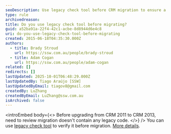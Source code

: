 ```yaml
---
seoDescription: Use legacy check tool before CRM migration to ensure a smooth upgrade and avoid potential issues with outdated code.
type: rule
archivedreason:
title: Do you use legacy check tool before migrating?
guid: a52ba91a-22f4-42c1-acbe-8d8944d6e4c8
uri: do-you-use-legacy-check-tool-before-migrating
created: 2015-06-18T04:35:30.000Z
authors:
  - title: Brady Stroud
    url: https://ssw.com.au/people/brady-stroud
  - title: Adam Cogan
    url: https://ssw.com.au/people/adam-cogan
related: []
redirects: []
lastUpdated: 2025-10-01T06:48:29.000Z
lastUpdatedBy: Tiago Araújo [SSW]
lastUpdatedByEmail: tiagov8@gmail.com
createdBy: LuZhang
createdByEmail: LuZhang@ssw.com.au
isArchived: false
---
```


<introEmbed
  body={<>
Before upgrading from CRM 2011 to CRM 2013, need to review migration doesn't contain any legacy code.
  </>}
/>
You can use [legacy check tool](http://go.microsoft.com/fwlink/p/?LinkID=309565) to verify it before migration. [More details](https://download.microsoft.com/download/4/F/D/4FD108C5-4C52-4F82-AB9F-9FA3337A0369/How%20to%20Prepare%20for%20the%20CRM%20Online%20Fall%20%2713%20Service%20Update.pdf).
